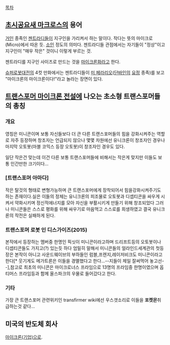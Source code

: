 [[목차]]

== [[초시공요새 마크로스]]의 용어 ==

[[거인]] 종족인 [[젠트라디]]들이 지구인을 가리켜서 하는 말이다. 작다는 뜻의 마이크로(Micro)에서 따온 듯. [[소인]] 정도의 의미다. 젠트라디들 관점에서는 자기들이 "정상"이고 지구인이 "매우 작은" 것이니 이렇게 부르는 것.

젠트라디를 지구인 사이즈로 만드는 것을 [[마이크론화]]라고 한다.

[[슈퍼로봇대전]]의 4컷 만화에서는 젠트라디들이 [[미 페라리오]]([[단바인]]의 [[요정]] 종족)를 보고 "마이크론의 마이크론이다!"라고 놀라는 장면이 있다.

== [[트랜스포머 마이크론 전설]]에 나오는 초소형 트랜스포머들의 총칭 ==

=== 개요 ===

영칭은 미니콘이며 보통 자신들보다 더 큰 다른 트랜스포머들의 힘을 강화시켜주는 역할로 자주 등장하며 창조자는 언급되지 않으나 몇몇 차원에선 유니크론이 창조자인 경우나 마지막 오토봇(마블 코믹스 등장 오토봇)이 창조자인 경우도 있다.

일단 작은건 맞는데 이건 다른 보통 트랜스포머들에 비해서는 작은게 맞지만 이들도 보통 인간만한 크기이다...

=== [트랜스포머 아마다] ===
작은 탈것의 형태로 변형가능하며 큰 트랜스포머에게 장착되어서 힘을강화시켜주기도 하는 존재이다.실은 이들의 정체는 유니크론의 피조물로 오토봇과 디셉티콘을 싸우게 시켜서 약화시키며 정신적에너지를 모아 자신을 부활시키게 만들기 위해 창조되었다 그러나 미니콘들은 스스로 평화를 위해 싸우기로 마음먹고 스스로를 희생하였고 결국 유니크론의 작전은 실패하게 된다.

=== 트랜스포머 로봇 인 디스가이즈(2015) ===
본작에서 등장하는 멤버중 한명인 픽싯이 미니콘이라고하며 드리프트등의 오토봇이나 디셉티콘들도 가지고(?) 있는듯 하다 엄밀히 말해서 미니콘들의 얼라인드세계관의 첫등장은 본작이 아니고 사운드웨이브의 부하들인 럼블,프렌지,레이저비크도 미니콘이라고 한다[* 웃기게도 메가트론은 이들을 경멸했다고 한다...--지들이 제일 잘써먹어 놓고선--],참고로 최초의 미니콘은 마이크로너스 프라임으로 13명의 프라임중 한명이였으며 옵티머스 프라임등과 함께 올스파크의 우물로 들어갔다고 한다.

=== 기타 ===
가장 큰 트랜스포머 관련위키인 transfirmer wiki에선 우스갯소리로 이들을 '''포켓몬'''취급하는것 같다...
== 미국의 반도체 회사 ==
[[마이크론(기업)]]으로.
